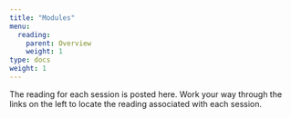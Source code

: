 ```yaml
---
title: "Modules"
menu:
  reading:
    parent: Overview
    weight: 1
type: docs
weight: 1
---
```


The reading for each session is posted here. Work your way through the links on the left to locate the reading associated with each session.
